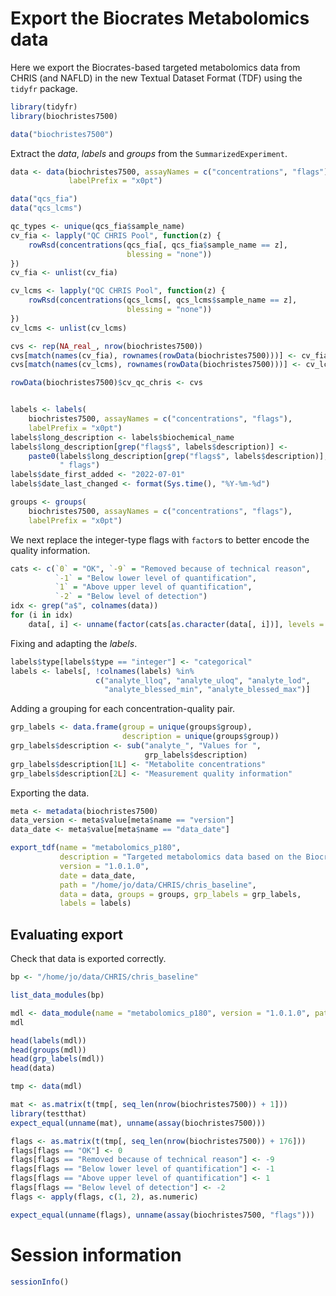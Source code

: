 # Export the Biocrates Metabolomics data

Here we export the Biocrates-based targeted metabolomics data from CHRIS (and
NAFLD) in the new Textual Dataset Format (TDF) using the `tidyfr` package.

```r
library(tidyfr)
library(biochristes7500)

data("biochristes7500")
```

Extract the *data*, *labels* and *groups* from the `SummarizedExperiment`.

```r
data <- data(biochristes7500, assayNames = c("concentrations", "flags"),
             labelPrefix = "x0pt")

data("qcs_fia")
data("qcs_lcms")

qc_types <- unique(qcs_fia$sample_name)
cv_fia <- lapply("QC CHRIS Pool", function(z) {
    rowRsd(concentrations(qcs_fia[, qcs_fia$sample_name == z],
                          blessing = "none"))
})
cv_fia <- unlist(cv_fia)

cv_lcms <- lapply("QC CHRIS Pool", function(z) {
    rowRsd(concentrations(qcs_lcms[, qcs_lcms$sample_name == z],
                          blessing = "none"))
})
cv_lcms <- unlist(cv_lcms)

cvs <- rep(NA_real_, nrow(biochristes7500))
cvs[match(names(cv_fia), rownames(rowData(biochristes7500)))] <- cv_fia
cvs[match(names(cv_lcms), rownames(rowData(biochristes7500)))] <- cv_lcms

rowData(biochristes7500)$cv_qc_chris <- cvs


labels <- labels(
    biochristes7500, assayNames = c("concentrations", "flags"),
    labelPrefix = "x0pt")
labels$long_description <- labels$biochemical_name
labels$long_description[grep("flags$", labels$description)] <-
    paste0(labels$long_description[grep("flags$", labels$description)],
           " flags")
labels$date_first_added <- "2022-07-01"
labels$date_last_changed <- format(Sys.time(), "%Y-%m-%d")

groups <- groups(
    biochristes7500, assayNames = c("concentrations", "flags"),
    labelPrefix = "x0pt")
```

We next replace the integer-type flags with `factor`s to better encode the
quality information.

```r
cats <- c(`0` = "OK", `-9` = "Removed because of technical reason",
          `-1` = "Below lower level of quantification",
          `1` = "Above upper level of quantification",
          `-2` = "Below level of detection")
idx <- grep("a$", colnames(data))
for (i in idx)
    data[, i] <- unname(factor(cats[as.character(data[, i])], levels = cats))
```

Fixing and adapting the *labels*.

```r
labels$type[labels$type == "integer"] <- "categorical"
labels <- labels[, !colnames(labels) %in%
                   c("analyte_lloq", "analyte_uloq", "analyte_lod",
                     "analyte_blessed_min", "analyte_blessed_max")]
```

Adding a grouping for each concentration-quality pair.

```r
grp_labels <- data.frame(group = unique(groups$group),
                         description = unique(groups$group))
grp_labels$description <- sub("analyte_", "Values for ",
                              grp_labels$description)
grp_labels$description[1L] <- "Metabolite concentrations"
grp_labels$description[2L] <- "Measurement quality information"
```

Exporting the data.

```r
meta <- metadata(biochristes7500)
data_version <- meta$value[meta$name == "version"]
data_date <- meta$value[meta$name == "data_date"]

export_tdf(name = "metabolomics_p180",
           description = "Targeted metabolomics data based on the Biocrates p180 kit comprising measured concentrations of 175 metabolites and lipids in serum samples of CHRIS participants.",
           version = "1.0.1.0",
           date = data_date,
           path = "/home/jo/data/CHRIS/chris_baseline",
           data = data, groups = groups, grp_labels = grp_labels,
           labels = labels)
```

## Evaluating export

Check that data is exported correctly.

```r
bp <- "/home/jo/data/CHRIS/chris_baseline"

list_data_modules(bp)

mdl <- data_module(name = "metabolomics_p180", version = "1.0.1.0", path = bp)
mdl

head(labels(mdl))
head(groups(mdl))
head(grp_labels(mdl))
head(data)

tmp <- data(mdl)

mat <- as.matrix(t(tmp[, seq_len(nrow(biochristes7500)) + 1]))
library(testthat)
expect_equal(unname(mat), unname(assay(biochristes7500)))

flags <- as.matrix(t(tmp[, seq_len(nrow(biochristes7500)) + 176]))
flags[flags == "OK"] <- 0
flags[flags == "Removed because of technical reason"] <- -9
flags[flags == "Below lower level of quantification"] <- -1
flags[flags == "Above upper level of quantification"] <- 1
flags[flags == "Below level of detection"] <- -2
flags <- apply(flags, c(1, 2), as.numeric)

expect_equal(unname(flags), unname(assay(biochristes7500, "flags")))
```

# Session information

```r
sessionInfo()
```
